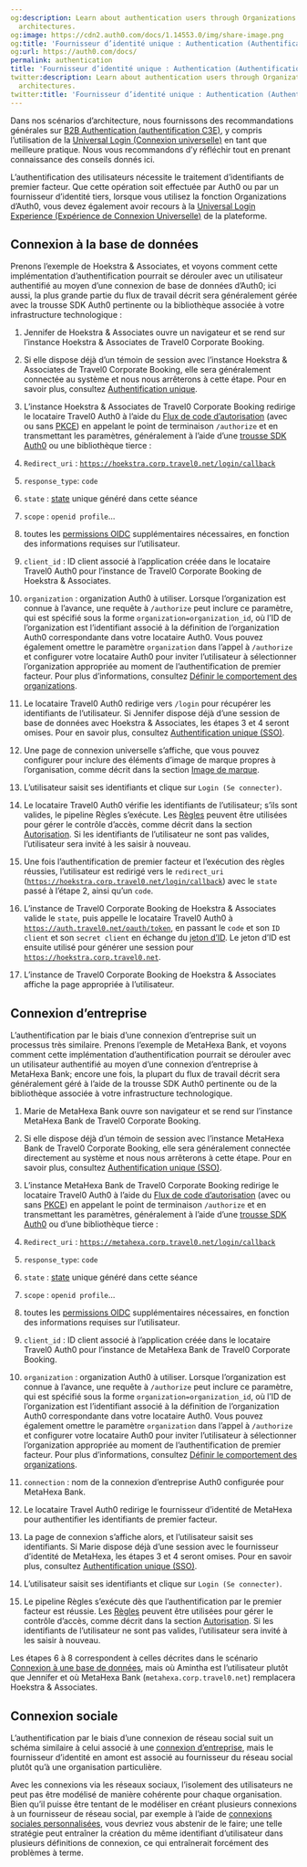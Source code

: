 ```yaml
---
og:description: Learn about authentication users through Organizations for multi-tenant
  architectures.
og:image: https://cdn2.auth0.com/docs/1.14553.0/img/share-image.png
og:title: 'Fournisseur d’identité unique : Authentication (Authentification)'
og:url: https://auth0.com/docs/
permalink: authentication
title: 'Fournisseur d’identité unique : Authentication (Authentification)'
twitter:description: Learn about authentication users through Organizations for multi-tenant
  architectures.
twitter:title: 'Fournisseur d’identité unique : Authentication (Authentification)'
---
```


Dans nos scénarios d’architecture, nous fournissons des recommandations générales sur [ B2B Authentication (authentification C3E)](/architecture-scenarios/b2b/authentication), y compris l’utilisation de la [Universal Login (Connexion universelle)](/login/universal-login) en tant que meilleure pratique. Nous vous recommandons d’y réfléchir tout en prenant connaissance des conseils donnés ici.



L’authentification des utilisateurs nécessite le traitement d’identifiants de premier facteur. Que cette opération soit effectuée par Auth0 ou par un fournisseur d’identité tiers, lorsque vous utilisez la fonction Organizations d’Auth0, vous devez également avoir recours à la [Universal Login Experience (Expérience de Connexion Universelle)](/login/universal-login/universal-experience) de la plateforme.



## Connexion à la base de données

Prenons l’exemple de Hoekstra & Associates, et voyons comment cette implémentation d’authentification pourrait se dérouler avec un utilisateur authentifié au moyen d’une connexion de base de données d’Auth0; ici aussi, la plus grande partie du flux de travail décrit sera généralement gérée avec la trousse SDK Auth0 pertinente ou la bibliothèque associée à votre infrastructure technologique :

1. Jennifer de Hoekstra & Associates ouvre un navigateur et se rend sur l’instance Hoekstra & Associates de Travel0 Corporate Booking.

1. Si elle dispose déjà d’un témoin de session avec l’instance Hoekstra & Associates de Travel0 Corporate Booking, elle sera généralement connectée au système et nous nous arrêterons à cette étape. Pour en savoir plus, consultez [Authentification unique](/single-sign-on).
2. L’instance Hoekstra & Associates de Travel0 Corporate Booking redirige le locataire Travel0 Auth0 à l’aide du [Flux de code d’autorisation](/login/flows/authorization-code-flow) (avec ou sans [PKCE](/login/flows/authorization-code-flow-with-proof-key-for-code-exchange-pkce)) en appelant le point de terminaison `/authorize` et en transmettant les paramètres, généralement à l’aide d’une [trousse SDK Auth0](/libraries) ou une bibliothèque tierce :

1. `Redirect_uri` : [`https://hoekstra.corp.travel0.net/login/callback`](https://hoekstra.corp.travel0.net/login/callback)
2. `response_type`: `code`
3. `state` : [state](/attack-protection/state-parameters) unique généré dans cette séance
4. `scope` : `openid profile`...
5. toutes les [permissions OIDC](/apis/scopes/openid-connect-scopes) supplémentaires nécessaires, en fonction des informations requises sur l’utilisateur.
6. `client_id` : ID client associé à l’application créée dans le locataire Travel0 Auth0 pour l’instance de Travel0 Corporate Booking de Hoekstra & Associates.
7. `organization` : organization Auth0 à utiliser. Lorsque l’organization est connue à l’avance, une requête à `/authorize` peut inclure ce paramètre, qui est spécifié sous la forme `organization=organization_id`, où l’ID de l’organization est l’identifiant associé à la définition de l’organization Auth0 correspondante dans votre locataire Auth0. Vous pouvez également omettre le paramètre `organization` dans l’appel à `/authorize` et configurer votre locataire Auth0 pour inviter l’utilisateur à sélectionner l’organization appropriée au moment de l’authentification de premier facteur. Pour plus d’informations, consultez [Définir le comportement des organizations](/organizations/define-organization-behavior).
3. Le locataire Travel0 Auth0 redirige vers `/login` pour récupérer les identifiants de l’utilisateur. Si Jennifer dispose déjà d’une session de base de données avec Hoekstra & Associates, les étapes 3 et 4 seront omises. Pour en savoir plus, consultez [Authentification unique (SSO)](/single-sign-on).

1. Une page de connexion universelle s’affiche, que vous pouvez configurer pour inclure des éléments d’image de marque propres à l’organisation, comme décrit dans la section [Image de marque](/architecture-scenarios/multiple-organization-architecture/single-identity-provider-organizations/branding).
4. L’utilisateur saisit ses identifiants et clique sur `Login (Se connecter)`.
5. Le locataire Travel0 Auth0 vérifie les identifiants de l’utilisateur; s’ils sont valides, le pipeline Règles s’exécute. Les [Règles](/rules) peuvent être utilisées pour gérer le contrôle d’accès, comme décrit dans la section [Autorisation](/architecture-scenarios/multiple-organization-architecture/single-identity-provider-organizations/authorization). Si les identifiants de l’utilisateur ne sont pas valides, l’utilisateur sera invité à les saisir à nouveau.
6. Une fois l’authentification de premier facteur et l’exécution des règles réussies, l’utilisateur est redirigé vers le `redirect_uri` ([`https://hoekstra.corp.travel0.net/login/callback`](https://hoekstra.corp.travel0.net/login/callback)) avec le `state` passé à l’étape 2, ainsi qu’un `code`.
7. L’instance de Travel0 Corporate Booking de Hoekstra & Associates valide le `state`, puis appelle le locataire Travel0 Auth0 à [`https://auth.travel0.net/oauth/token`](https://auth.travel0.net/oauth/token), en passant le `code` et son `ID client` et son `secret client` en échange du [jeton d’ID](https://auth0.com/docs/tokens/id-tokens). Le jeton d’ID est ensuite utilisé pour générer une session pour [`https://hoekstra.corp.travel0.net`](https://hoekstra.corp.travel0.net).
8. L’instance de Travel0 Corporate Booking de Hoekstra & Associates affiche la page appropriée à l’utilisateur.

## Connexion d’entreprise

L’authentification par le biais d’une connexion d’entreprise suit un processus très similaire. Prenons l’exemple de MetaHexa Bank, et voyons comment cette implémentation d’authentification pourrait se dérouler avec un utilisateur authentifié au moyen d’une connexion d’entreprise à MetaHexa Bank; encore une fois, la plupart du flux de travail décrit sera généralement géré à l’aide de la trousse SDK Auth0 pertinente ou de la bibliothèque associée à votre infrastructure technologique.

1. Marie de MetaHexa Bank ouvre son navigateur et se rend sur l’instance MetaHexa Bank de Travel0 Corporate Booking.

1. Si elle dispose déjà d’un témoin de session avec l’instance MetaHexa Bank de Travel0 Corporate Booking, elle sera généralement connectée directement au système et nous nous arrêterons à cette étape. Pour en savoir plus, consultez [Authentification unique (SSO)](/single-sign-on).
2. L’instance MetaHexa Bank de Travel0 Corporate Booking redirige le locataire Travel0 Auth0 à l’aide du [Flux de code d’autorisation](/login/flows/authorization-code-flow) (avec ou sans [PKCE](/login/flows/authorization-code-flow-with-proof-key-for-code-exchange-pkce)) en appelant le point de terminaison `/authorize` et en transmettant les paramètres, généralement à l’aide d’une [trousse SDK Auth0](/libraries) ou d’une bibliothèque tierce :

1. `Redirect_uri` : [`https://metahexa.corp.travel0.net/login/callback`](https://metahexa.corp.travel0.net/login/callback)
2. `response_type`: `code`
3. `state` : [state](/attack-protection/state-parameters) unique généré dans cette séance
4. `scope` : `openid profile`...
5. toutes les [permissions OIDC](/apis/scopes/openid-connect-scopes) supplémentaires nécessaires, en fonction des informations requises sur l’utilisateur.
6. `client_id` : ID client associé à l’application créée dans le locataire Travel0 Auth0 pour l’instance de MetaHexa Bank de Travel0 Corporate Booking.
7. `organization` : organization Auth0 à utiliser. Lorsque l’organization est connue à l’avance, une requête à `/authorize` peut inclure ce paramètre, qui est spécifié sous la forme `organization=organization_id`, où l’ID de l’organization est l’identifiant associé à la définition de l’organization Auth0 correspondante dans votre locataire Auth0. Vous pouvez également omettre le paramètre `organization` dans l’appel à `/authorize` et configurer votre locataire Auth0 pour inviter l’utilisateur à sélectionner l’organization appropriée au moment de l’authentification de premier facteur. Pour plus d’informations, consultez [Définir le comportement des organizations](/organizations/define-organization-behavior).
8. `connection` : nom de la connexion d’entreprise Auth0 configurée pour MetaHexa Bank.
3. Le locataire Travel Auth0 redirige le fournisseur d’identité de MetaHexa pour authentifier les identifiants de premier facteur.

1. La page de connexion s’affiche alors, et l’utilisateur saisit ses identifiants. Si Marie dispose déjà d’une session avec le fournisseur d’identité de MetaHexa, les étapes 3 et 4 seront omises. Pour en savoir plus, consultez [Authentification unique (SSO)](/single-sign-on).
4. L’utilisateur saisit ses identifiants et clique sur `Login (Se connecter)`.
5. Le pipeline Règles s’exécute dès que l’authentification par le premier facteur est réussie. Les [Règles](/rules) peuvent être utilisées pour gérer le contrôle d’accès, comme décrit dans la section [Autorisation](/architecture-scenarios/multiple-organization-architecture/single-identity-provider-organizations/authorization). Si les identifiants de l’utilisateur ne sont pas valides, l’utilisateur sera invité à les saisir à nouveau.



Les étapes 6 à 8 correspondent à celles décrites dans le scénario [Connexion à une base de données](#database-connection), mais où Amintha est l’utilisateur plutôt que Jennifer et où MetaHexa Bank (`metahexa.corp.travel0.net`) remplacera Hoekstra & Associates.

## Connexion sociale

L’authentification par le biais d’une connexion de réseau social suit un schéma similaire à celui associé à une [connexion d’entreprise](#enterprise-connection), mais le fournisseur d’identité en amont est associé au fournisseur du réseau social plutôt qu’à une organisation particulière.



Avec les connexions via les réseaux sociaux, l’isolement des utilisateurs ne peut pas être modélisé de manière cohérente pour chaque organisation. Bien qu’il puisse être tentant de le modéliser en créant plusieurs connexions à un fournisseur de réseau social, par exemple à l’aide de [connexions sociales personnalisées](/connections/social/oauth2), vous devriez vous abstenir de le faire; une telle stratégie peut entraîner la création du même identifiant d’utilisateur dans plusieurs définitions de connexion, ce qui entraînerait forcément des problèmes à terme.